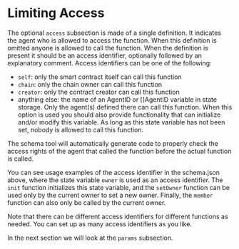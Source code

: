 # Limiting Access

The optional `access` subsection is made of a single definition. It indicates the agent
who is allowed to access the function. When this definition is omitted anyone is allowed
to call the function. When the definition is present it should be an access identifier,
optionally followed by an explanatory comment. Access identifiers can be one of the
following:

* `self`: only the smart contract itself can call this function
* `chain`: only the chain owner can call this function
* `creator`: only the contract creator can call this function
* anything else: the name of an AgentID or []AgentID variable in state storage. Only the
  agent(s) defined there can call this function. When this option is used you should also
  provide functionality that can initialize and/or modify this variable. As long as this
  state variable has not been set, nobody is allowed to call this function.

The schema tool will automatically generate code to properly check the access rights of
the agent that called the function before the actual function is called.

You can see usage examples of the access identifier in the schema.json above, where the
state variable `owner` is used as an access identifier. The `init` function initializes
this state variable, and the `setOwner` function can be used only by the current owner to
set a new owner. Finally, the `member` function can also only be called by the current
owner.

Note that there can be different access identifiers for different functions as needed. You
can set up as many access identifiers as you like.

In the next section we will look at the `params` subsection.
